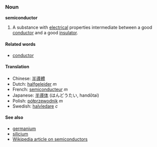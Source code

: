 ===Noun===
'''semiconductor'''

#A substance with [[electrical]] properties intermediate between a good [[conductor]] and a good [[insulator]].

====Related words====
*[[conductor]]

====Translation====
*Chinese: [[半導體]]
*Dutch: [[halfgeleider]] ''m''
*French: [[semiconducteur]] ''m''
*Japanese: [[半導体]] (はんどうたい, handōtai)
*Polish: [[półprzewodnik]] ''m''
*Swedish: [[halvledare]] ''c''

====See also====
*[[germanium]]
*[[silicium]]
*[[w:Semiconductor|Wikipedia article on semiconductors]]